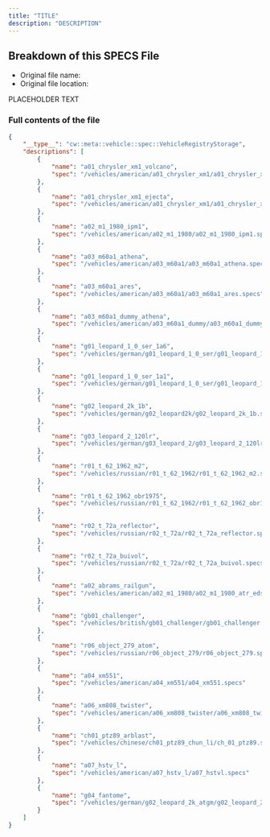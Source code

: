 ```yaml
---
title: "TITLE"
description: "DESCRIPTION"
---
```


## Breakdown of this SPECS File
- Original file name:
- Original file location:

PLACEHOLDER TEXT

### Full contents of the file
```json
{
	"__type__": "cw::meta::vehicle::spec::VehicleRegistryStorage",
	"descriptions": [
		{
			"name": "a01_chrysler_xm1_volcano",
			"spec": "/vehicles/american/a01_chrysler_xm1/a01_chrysler_xm1_volcano.specs"
		},
		{
			"name": "a01_chrysler_xm1_ejecta",
			"spec": "/vehicles/american/a01_chrysler_xm1/a01_chrysler_xm1_ejecta.specs"
		},
		{
			"name": "a02_m1_1980_ipm1",
			"spec": "/vehicles/american/a02_m1_1980/a02_m1_1980_ipm1.specs"
		},
		{
			"name": "a03_m60a1_athena",
			"spec": "/vehicles/american/a03_m60a1/a03_m60a1_athena.specs"
		},
		{
			"name": "a03_m60a1_ares",
			"spec": "/vehicles/american/a03_m60a1/a03_m60a1_ares.specs"
		},
		{
			"name": "a03_m60a1_dummy_athena",
			"spec": "/vehicles/american/a03_m60a1_dummy/a03_m60a1_dummy_athena.specs"
		},
		{
			"name": "g01_leopard_1_0_ser_1a6",
			"spec": "/vehicles/german/g01_leopard_1_0_ser/g01_leopard_1_0_ser_1a6.specs"
		},
		{
			"name": "g01_leopard_1_0_ser_1a1",
			"spec": "/vehicles/german/g01_leopard_1_0_ser/g01_leopard_1_0_ser_1a1.specs"
		},
		{
			"name": "g02_leopard_2k_1b",
			"spec": "/vehicles/german/g02_leopard2k/g02_leopard_2k_1b.specs"
		},
		{
			"name": "g03_leopard_2_120lr",
			"spec": "/vehicles/german/g03_leopard_2/g03_leopard_2_120lr.specs"
		},
		{
			"name": "r01_t_62_1962_m2",
			"spec": "/vehicles/russian/r01_t_62_1962/r01_t_62_1962_m2.specs"
		},
		{
			"name": "r01_t_62_1962_obr1975",
			"spec": "/vehicles/russian/r01_t_62_1962/r01_t_62_1962_obr1975.specs"
		},
		{
			"name": "r02_t_72a_reflector",
			"spec": "/vehicles/russian/r02_t_72a/r02_t_72a_reflector.specs"
		},
		{
			"name": "r02_t_72a_buivol",
			"spec": "/vehicles/russian/r02_t_72a/r02_t_72a_buivol.specs"
		},
		{
			"name": "a02_abrams_railgun",
			"spec": "/vehicles/american/a02_m1_1980/a02_m1_1980_atr_eds_railgun.specs"
		},
		{
			"name": "gb01_challenger",
			"spec": "/vehicles/british/gb01_challenger/gb01_challenger.specs"
		},
		{
			"name": "r06_object_279_atom",
			"spec": "/vehicles/russian/r06_object_279/r06_object_279.specs"
		},
		{
			"name": "a04_xm551",
			"spec": "/vehicles/american/a04_xm551/a04_xm551.specs"
		},
		{
			"name": "a06_xm808_twister",
			"spec": "/vehicles/american/a06_xm808_twister/a06_xm808_twister.specs"
		},
		{
			"name": "ch01_ptz89_arblast",
			"spec": "/vehicles/chinese/ch01_ptz89_chun_li/ch_01_ptz89.specs"
		},
		{
			"name": "a07_hstv_l",
			"spec": "/vehicles/american/a07_hstv_l/a07_hstvl.specs"
		},
		{
			"name": "g04_fantome",
			"spec": "/vehicles/german/g02_leopard_2k_atgm/g02_leopard_2k_atgm.specs"
		}
	]
}
```